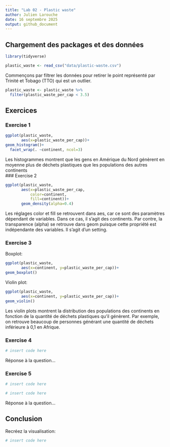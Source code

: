 ```yaml
---
title: "Lab 02 - Plastic waste"
author: Julien Larouche
date: 16 septembre 2025
output: github_document
---
```


## Chargement des packages et des données

```r
library(tidyverse) 
```

```r
plastic_waste <- read_csv("data/plastic-waste.csv")
```

Commençons par filtrer les données pour retirer le point représenté par Trinité et Tobago (TTO) qui est un outlier.

```r
plastic_waste <- plastic_waste %>%
  filter(plastic_waste_per_cap < 3.5)
```


## Exercices

### Exercise 1

```r
ggplot(plastic_waste,
       aes(x=plastic_waste_per_cap))+
geom_histogram()+
  facet_wrap(. ~continent, ncol=3)
```

Les histogrammes montrent que les gens en Amérique du Nord génèrent en moyenne plus de déchets plastiques que les populations des autres continents  
### Exercise 2

```r
ggplot(plastic_waste,
       aes(x=plastic_waste_per_cap,
           color=continent,
           fill=continent))+
       geom_density(alpha=0.4)
```

Les réglages color et fill se retrouvent dans aes, car ce sont des paramètres dépendant de variables. Dans ce cas, il s'agit des continents. Par contre, la transparence (alpha) se retrouve dans geom puisque cette propriété est indépendante des variables. Il s'agit d'un setting.

### Exercise 3

Boxplot:

```r
ggplot(plastic_waste,
       aes(x=continent, y=plastic_waste_per_cap))+
geom_boxplot()
```

Violin plot:

```r
ggplot(plastic_waste,
       aes(x=continent, y=plastic_waste_per_cap))+
geom_violin()
```

Les violin plots montrent la distribution des populations des continents en fonction de la quantité de déchets plastiques qu'il génèrent. Par exemple, on retrouve beaucoup de personnes générant une quantité de déchets inférieure à 0,1 en Afrique.

### Exercise 4


```r
# insert code here
```

Réponse à la question...

### Exercise 5


```r
# insert code here
```

```r
# insert code here
```

Réponse à la question...

## Conclusion

Recréez la visualisation:

```r
# insert code here
```
